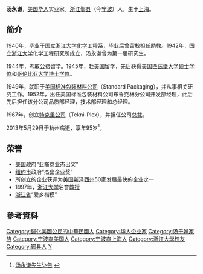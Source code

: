 '''汤永谦'''{{BD|1918年||2013年|5月29日|catIdx=Tang}}，[[美国|美国]][[华人|华人]]实业家。[[浙江|浙江]][[鄞县|鄞县]]（今[[宁波|宁波]]）人，生于[[上海|上海]]。

==简介==

1940年，毕业于国立[[浙江大学|浙江大学]][[化学工程|化学工程]]系，毕业后曾留校担任助教。1942年，国立[[浙江大学|浙江大学]]化学工程研究所成立，汤永谦曾为第一届研究生。

1944年，考取公费留学。1945年，赴[[美国|美国]]留学，先后获得[[美国|美国]][[匹兹堡大学|匹兹堡大学]][[硕士|硕士]][[学位|学位]]和[[哥伦比亚大学|哥伦比亚大学]][[博士|博士]][[学位|学位]]。

1949年，就职于[[美国标准包装材料公司|美国标准包装材料公司]]（Standard Packaging），并从事相关研究工作。1952年，出任美国标准包装材料公司布鲁克林分公司开发部经理，此后先后担任该分公司品质部经理，技术部经理和总经理。

1967年，创立[[特克里公司|特克里公司]]（Tekni-Plex），并担任公司[[总裁|总裁]]。

2013年5月29日于杭州病逝，享年95岁<ref>[http://www.zuaa.zju.edu.cn/news/view?id=4254 汤永谦先生讣告] {{webarchive|url=https://web.archive.org/web/20130609092358/http://zuaa.zju.edu.cn/news/view?id=4254 |date=2013-06-09 }}</ref>。

==荣誉==
*[[美国|美国]]政府“亚裔商业杰出奖”
*[[纽约市|纽约市]]政府“杰出企业奖”
*所创立的企业获评为[[美国|美国]][[新泽西州|新泽西州]]50家发展最快的企业之一
*1997年，[[浙江大学|浙江大学]]名誉[[教授|教授]]
*[[浙江省|浙江省]]“爱乡楷模”

==參考資料==
{{reflist}}
{{DEFAULTSORT:T}}
[[Category:歸化美國公民的中華民國人|Category:歸化美國公民的中華民國人]]
[[Category:华人企业家|Category:华人企业家]]
[[Category:汤于翰家族|Category:汤于翰家族]]
[[Category:宁波裔美国人|Category:宁波裔美国人]]
[[Category:宁波裔上海人|Category:宁波裔上海人]]
[[Category:浙江大學校友|Category:浙江大學校友]]
[[Category:鄞县人|Category:鄞县人]]
[[Category:湯姓|Y]]